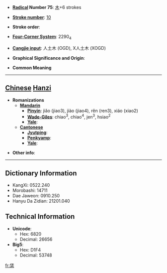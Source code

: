 * '''[[Wiktionary:Chinese radical index| Radical]] Number 75''': [[Wiktionary:Chinese radical index 木|木]]+6 strokes

* '''[[Wiktionary:Chinese total strokes index|Stroke number]]''': [[Wiktionary:Chinese total strokes index 10|10]]

* '''Stroke order''': 

* '''[[Wiktionary:Chinese four corner index|Four-Corner System]]''': 2290<sub>4</sub>

* '''[[Wiktionary:Chinese Cangjie index|Cangjie input]]''': 人土木 (OGD), X人土木 (XOGD)

* '''Graphical Significance and Origin''': 

* '''Common Meaning'''

----

== [[Chinese]] [[Hanzi]] ==

* '''Romanizations'''
** '''[[Mandarin]]'''
*** '''[[Pinyin]]''': jiǎo (jiao3), jiào (jiao4), rěn (ren3), xiáo (xiao2)
*** '''[[Wade-Giles]]''': chiao<sup>3</sup>, chiao<sup>4</sup>, jen<sup>3</sup>, hsiao<sup>2</sup>
*** '''[[Yale]]''': 
** '''[[Cantonese]]'''
*** '''[[Jyutping]]''':
*** '''[[Penkyamp]]''': 
*** '''[[Yale]]''': 

* '''Other info''': 

----

== Dictionary Information ==

* KangXi: 0522.240
* Morobashi: 14711
* Dae Jaweon: 0910.250
* Hanyu Da Zidian: 21201.040

== Technical Information ==

* '''Unicode''':
** Hex: 6820
** Decimal: 26656
* '''Big5''':
** Hex: D1F4
** Decimal: 53748

[[fr:栠]]